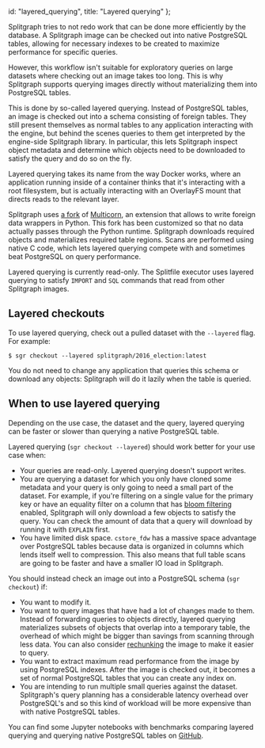   id: "layered_querying",
  title: "Layered querying"
};

Splitgraph tries to not redo work that can be done more efficiently by the database. A Splitgraph
image can be checked out into native PostgreSQL tables, allowing for necessary indexes to be created to
maximize performance for specific queries.

However, this workflow isn't suitable for exploratory queries on large datasets where checking out an image takes too long. This is why Splitgraph supports querying images directly without materializing
them into PostgreSQL tables.

This is done by so-called layered querying. Instead of PostgreSQL tables, an image is checked out
into a schema consisting of foreign tables. They still present themselves as normal tables to
any application interacting with the engine, but behind the scenes queries to them get interpreted
by the engine-side Splitgraph library. In particular, this lets Splitgraph inspect object metadata
and determine which objects need to be downloaded to satisfy the query and do so on the fly.

Layered querying takes its name from the way Docker works, where an application running inside of a container thinks that it's interacting
with a root filesystem, but is actually interacting with an OverlayFS mount that directs reads to the relevant layer.

Splitgraph uses [a fork](https://github.com/splitgraph/Multicorn)
of [Multicorn](https://multicorn.org/), an extension that allows to write foreign data wrappers
in Python. This fork has been customized so that no data actually passes through the Python runtime.
Splitgraph downloads required objects and materializes required table regions. Scans are performed
using native C code, which lets layered querying compete with and sometimes beat PostgreSQL on query performance.

Layered querying is currently read-only. The Splitfile executor uses layered querying to satisfy `IMPORT` and `SQL` commands that read from
other Splitgraph images.

## Layered checkouts

To use layered querying, check out a pulled dataset with the `--layered` flag. For example:

```shell-session
$ sgr checkout --layered splitgraph/2016_election:latest
```

You do not need to change any application that queries this schema or download any objects:
Splitgraph will do it lazily when the table is queried.

## When to use layered querying

Depending on the use case, the dataset and the query, layered querying can be faster or slower than
querying a native PostgreSQL table.

Layered querying (`sgr checkout --layered`) should work better for your use case when:

  * Your queries are read-only. Layered querying doesn't support writes.
  * You are querying a dataset for which you only have cloned some metadata and your query is
    only going to need a small part of the dataset. For example, if you're filtering on a single
    value for the primary key or have an equality filter on a column that has [bloom filtering](indexing)
    enabled, Splitgraph will only download a few objects to satisfy the query. You can check
    the amount of data that a query will download by running it with `EXPLAIN` first.
  * You have limited disk space. `cstore_fdw` has a massive space advantage over PostgreSQL tables
    because data is organized in columns which lends itself well to compression. This also means
    that full table scans are going to be faster and have a smaller IO load in Splitgraph.

You should instead check an image out into a PostgreSQL schema (`sgr checkout`) if:

  * You want to modify it.
  * You want to query images that have had a lot of changes made to them. Instead of forwarding
    queries to objects directly, layered querying materializes subsets of objects that overlap
    into a temporary table, the overhead of which might be bigger than savings from scanning
    through less data. You can also consider [rechunking](chunking#rechunking-images) the image
    to make it easier to query.
  * You want to extract maximum read performance from the image by using PostgreSQL indexes.
    After the image is checked out, it becomes a set of normal PostgreSQL tables that you can create
    any index on.
  * You are intending to run multiple small queries against the dataset. Splitgraph's query planning
    has a considerable latency overhead over PostgreSQL's and so this kind of workload will be more
    expensive than with native PostgreSQL tables.

You can find some Jupyter notebooks with benchmarks comparing layered querying and querying native
PostgreSQL tables on [GitHub](https://github.com/splitgraph/splitgraph/tree/master/examples/benchmarking).
